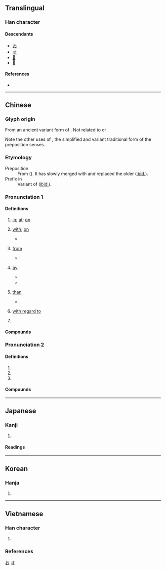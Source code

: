 {{also|于}}
{{character info/new}}
==Translingual==
{{stroke order|type=animate}}

===Han character===
{{Han char|rn=70|rad=方|as=04|sn=8|four=08233|canj=YSOY|ids=⿰方仒}}

====Descendants====
* [[お]]
* [[オ]]
* [[𛀔]]
* [[𛀕]]

====References====
* {{Han ref|kx=0481.110|dkj=13628|dj=0843.070|hdz=32175.020|uh=65BC|ud=26044|bh=A9F3|bd=43507}}

[[Category:Han characters from which hiragana were derived|お]]
[[Category:Han characters from which katakana were derived|オ]]

----

==Chinese==
{{zh-forms|s=于|t2=于|alt=扵|note=The preposition senses.}}
{{zh-forms|alt=扵|note=Other senses.}}

===Glyph origin===
{{Han etym}}
From an ancient variant form of {{zh-l|*烏}}. Not related to {{zh-l|*方}} or {{zh-l|*㫃}}.

Note the other uses of {{zh-l|于}}, the simplified and variant traditional form of the preposition senses.

===Etymology===
; Preposition
: From {{inh|zh|sit-pro|*ʔaj||to go; directional particle}} ({{zh-ref|Schuessler, 2007}}). It has slowly merged with and replaced the older {{och-l|于}} ([[ibid.]]).
; Prefix in {{zh-l|*於菟/於檡/於兔/於䖘}}
: Variant of {{och-l|阿|prefix in kinship terms and personal names}} ([[ibid.]]).
{{etystub|zh}}

===Pronunciation 1===
{{zh-pron
|m=yú,yū
|m_note=yū - surname sense in Mainland
|c=jyu1
|h=pfs=yì
|md=ṳ̆
|mn=xm,tw:û/qz:îr/zz,tw:î/xm:u/qz:ir/zz:i
|mn_note=surname: Xiamen - u; Quanzhou - ir; Zhangzhou - î
|mn-t=i1/e1/u1
|mn-t_note=i1/e1 - preposition; u1 - surname
|w=3hhy
|mc=1
|oc=2
|cat=prep,pn
}}

====Definitions====
{{zh-hanzi}}

# {{lb|zh|indicates time or place}} [[in]]; [[at]]; [[on]]
#: {{zh-syn|在}}
#: {{zh-x|生 於 @1980 年|born '''in''' 1980}}
# {{lb|zh|indicates the object of an action}} [[with]]; [[on]]
#: {{zh-x|己 所 不 欲，勿 施 於 人|Do not do '''unto''' others what you would not like others to do '''unto''' yourself.}}
#* {{zh-x|子禽 問 於 子貢。|Zi Qin asked Zi Gong.|CL|ref=Analects}}
# {{lb|zh|indicates beginning or source}} [[from]]
#: {{zh-x|源於|to come '''from'''; to originate '''from'''}}
#* {{zh-x|千里 之 行，始於 足 下|a journey of a thousand miles '''begins with''' a single step}}
# {{lb|zh|indicates the agent of action}} [[by]]
#* {{zh-x|郤克 傷 於 矢，流血 及 屨{jù}。|Xi Ke was shot and wounded '''by''' an arrow, and his blood flowed to his shoes.|CL|ref=Zuozhuan}}
#* {{zh-x|勞心 者 治 人，勞力 者 治 於 人。|Those who labour with their minds govern others; those who labour with their strength are governed '''by''' others.|CL|ref=Mencius}}
# {{lb|zh|indicates comparison}} [[than]]
#: {{zh-x|血濃於水|blood is thicker '''than''' water}}
#: {{zh-x|苛政猛於虎|oppressive governments are more terrible '''than''' tigers}}
#* {{zh-x|蜀道 之 難、難 於 上 青天。|The daunting route into the region of Shu is more daunting '''than''' climbing the sky.|CL|ref={{w2|zh|李白}}, {{lang|zh|《蜀道難》}}; translated by Betty Tseng}}
# {{lb|zh|used after a verb or adjective}} [[with regard to]]
# {{surname|lang=zh}}

====Compounds====
{{zh-der|於今|於是|關於|一至於此|仰給於人|不中於款|危於累卵|公諸於世|位於|嚴於律己|對於|取信於人|垂於將來|不安於室|寓兵於農|不致於|不絕於耳|情溢於表|安於泰山|人浮於食|憂形於色|喜形於色|供過於求|屬於|定於一尊|急於星火|怒形於色|不安於位|形於顏色|形於言色|借聽於聾|形於辭色|假力於人|安於現狀|安於一隅|專美於前|厝薪於火|寓禁於征|不形於色|不至於|基於|問道於盲|人浮於事|同歸於盡|寓教於樂|在於|利多於弊|嫁禍於人|忠於職守|善於|推舟於陸|敏於伎|易於反掌|染指於鼎|於法無據|於心無愧|於是乎|格於環境|於心不安|拙於言辭|溢於言表|疲於奔命|窮於應付|於事無補|無補於事|於斯|求過於供|於心何忍|淡於名利|於家為國|格於成例|禍生於忽|有鑒於此|暴屍於市|月麗於箕|相於|敗於垂成|無補於世|無動於衷|由於|於伏|於民潤國|歸於|止於至善|於何|無補於時|毀於一旦|無濟於事|源於|有鑑於此|流於形式|流傳於世|求道於盲|於事無濟|於焉|死於非命|於心不忍|業精於勤|月離於畢|燕巢於幕|終於|見堯於牆|義形於色|言歸於好|耿耿於懷|迫於眉睫|重於泰山|行成於思|見於|罷於奔命|過於|血濃於水|輕於鴻毛|見笑於人|青過於藍|詢於芻蕘|耿耿於心|聞名於世|青出於藍|難於上天|退藏於密|謹於心|鑒於|等於|膽大於天|老於世故|聊勝於無|絡繹於途|至於|疏於|*於陵|於潛/於潜|瀕於|生於憂患，死於安樂|亞於}}

===Pronunciation 2===
{{zh-pron
|m=wū
|c=wu1
|h=pfs=
|md=ŭ
|mn=o͘
|mn-t=u1
|w=
|mc=2
|oc=1
|cat=intj,n,pref
}}

====Definitions====
{{zh-hanzi}}

# {{zh-alt-form|烏|[[crow]]; [[raven]]}}
# {{zh-alt-form|烏|[[alas]]!; [[oh]]!}}
# {{zh-used in|於菟/於檡/於兔/於䖘|[[tiger]]}}

====Compounds====
{{zh-der|fold=1|*於邑|於戲/於戏|*於菟|*於呼哀哉|*於乎|*於穆}}

{{zh-cat|Elementary}}

----

==Japanese==

===Kanji===
{{ja-kanji|grade=|rs=方04}}

# {{defn|lang=ja|sort=方04}}

====Readings====
{{ja-readings
|on=お, よ
|kun=お-いて, あう, より
}}

----

==Korean==

===Hanja===
{{ko-hanja|hangeul=[[어]], [[오]]|eumhun=어조사 어, 감탄사 오|rv=eo, o|mr=ŏ, o|y=e, o}}

# {{defn|lang=ko|sort=方04}}

----

==Vietnamese==

===Han character===
{{vi-readings|rs=方04
|hanviet=ư-tdcndg;tdcntd;gdhn
|phienthiet=
|nom=ơ-tdcndg;tdcntd;gdhn;btcn, ở-tdcndg;tdcntd;gdhn;btcn, ưa-tdcndg;tdcntd;gdhn;btcn, ờ-tdcndg;tdcntd;gdhn, ư-tdcndg;gdhn, ớ-tdcndg;gdhn, ô-gdhn, ứ-gdhn, thờ-gdhn
}}

# {{Nom form of|ở|to [[be]]; to [[live]]; to [[stay]]; to [[remain]]}}

===References===
<references/>